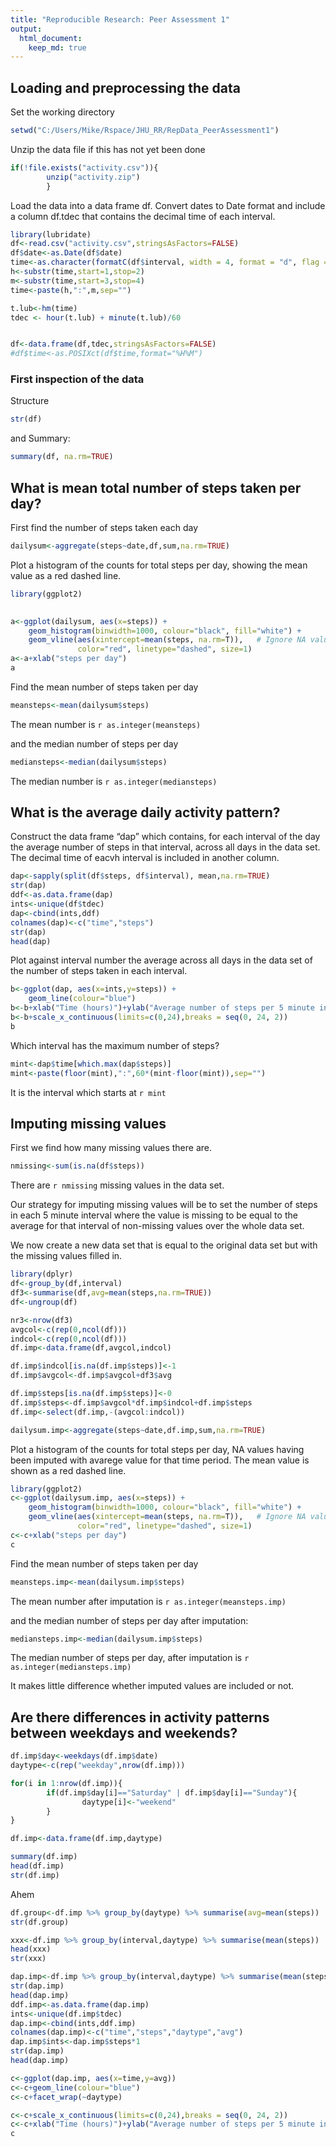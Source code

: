 ```yaml
---
title: "Reproducible Research: Peer Assessment 1"
output: 
  html_document:
    keep_md: true
---
```



## Loading and preprocessing the data

Set the working directory
```r
setwd("C:/Users/Mike/Rspace/JHU_RR/RepData_PeerAssessment1")
```

Unzip the data file if this has not yet been done
```r

if(!file.exists("activity.csv")){
        unzip("activity.zip")
        }
```
Load the data into a data frame df. Convert dates to Date format and include a column df.tdec that contains the decimal time of each interval.
```r
library(lubridate)
df<-read.csv("activity.csv",stringsAsFactors=FALSE)
df$date<-as.Date(df$date)
time<-as.character(formatC(df$interval, width = 4, format = "d", flag = "0"))
h<-substr(time,start=1,stop=2)
m<-substr(time,start=3,stop=4)
time<-paste(h,":",m,sep="")

t.lub<-hm(time)
tdec <- hour(t.lub) + minute(t.lub)/60


df<-data.frame(df,tdec,stringsAsFactors=FALSE)
#df$time<-as.POSIXct(df$time,format="%H%M")
```
### First inspection of the data
Structure
```r
str(df)
```
and Summary:

```r
summary(df, na.rm=TRUE)
```



## What is mean total number of steps taken per day?
First find the number of steps taken each day
```r
dailysum<-aggregate(steps~date,df,sum,na.rm=TRUE)

```
Plot a histogram of the counts for total steps per day, showing the mean value as a red dashed line.
```r
library(ggplot2)
	

a<-ggplot(dailysum, aes(x=steps)) +
    geom_histogram(binwidth=1000, colour="black", fill="white") +
    geom_vline(aes(xintercept=mean(steps, na.rm=T)),   # Ignore NA values for mean
               color="red", linetype="dashed", size=1)
a<-a+xlab("steps per day")
a
```
  
Find the mean number of steps taken per day
```r
meansteps<-mean(dailysum$steps)
```
The mean number is `r as.integer(meansteps)`


and the median number of steps per day
```r
mediansteps<-median(dailysum$steps)
```
The median number is `r as.integer(mediansteps)`

## What is the average daily activity pattern?

Construct the data frame "dap" which contains, for each interval of the day the average number of steps in that interval, across all days in the data set. The decimal time of eacvh interval is included in another column.
```r
dap<-sapply(split(df$steps, df$interval), mean,na.rm=TRUE)
str(dap)
ddf<-as.data.frame(dap)
ints<-unique(df$tdec)
dap<-cbind(ints,ddf)
colnames(dap)<-c("time","steps")
str(dap)
head(dap)
```
Plot against interval number the average across all days in the data set of the number of steps taken in each interval. 

```r
b<-ggplot(dap, aes(x=ints,y=steps)) +
    geom_line(colour="blue")
b<-b+xlab("Time (hours)")+ylab("Average number of steps per 5 minute interval")
b<-b+scale_x_continuous(limits=c(0,24),breaks = seq(0, 24, 2))
b
```

Which interval has the maximum number of steps?


```r
mint<-dap$time[which.max(dap$steps)]
mint<-paste(floor(mint),":",60*(mint-floor(mint)),sep="")

```
It is the interval which starts at `r mint`

## Imputing missing values

First we find how many missing values there are.

```r
nmissing<-sum(is.na(df$steps))
```
There are `r nmissing` missing values in the data set.

Our strategy for imputing missing values will be to set the number of steps in each 5 minute interval where the value is missing to be equal to the average for that interval of non-missing values over the whole data set.

We now create a new data set that is equal to the original data set but with the missing values filled in.

```r
library(dplyr)
df<-group_by(df,interval)
df3<-summarise(df,avg=mean(steps,na.rm=TRUE))
df<-ungroup(df)

nr3<-nrow(df3)
avgcol<-c(rep(0,ncol(df)))
indcol<-c(rep(0,ncol(df)))
df.imp<-data.frame(df,avgcol,indcol)

df.imp$indcol[is.na(df.imp$steps)]<-1
df.imp$avgcol<-df.imp$avgcol+df3$avg

df.imp$steps[is.na(df.imp$steps)]<-0
df.imp$steps<-df.imp$avgcol*df.imp$indcol+df.imp$steps
df.imp<-select(df.imp,-(avgcol:indcol))
```
```r
dailysum.imp<-aggregate(steps~date,df.imp,sum,na.rm=TRUE)
```

Plot a histogram of the counts for total steps per day, NA values having been imputed with avarege value for that time period. The mean value is shown as a red dashed line.
```r
library(ggplot2)       
c<-ggplot(dailysum.imp, aes(x=steps)) +
    geom_histogram(binwidth=1000, colour="black", fill="white") +
    geom_vline(aes(xintercept=mean(steps, na.rm=T)),   # Ignore NA values for mean
               color="red", linetype="dashed", size=1)
c<-c+xlab("steps per day")
c
```

Find the mean number of steps taken per day
```r
meansteps.imp<-mean(dailysum.imp$steps)
```
The mean number after imputation is `r as.integer(meansteps.imp)`

and the median number of steps per day after imputation:
```r
mediansteps.imp<-median(dailysum.imp$steps)
```
The median number of steps per day, after imputation  is `r as.integer(mediansteps.imp)`

It makes little difference whether imputed values are included or not.

## Are there differences in activity patterns between weekdays and weekends?

```r

df.imp$day<-weekdays(df.imp$date)
daytype<-c(rep("weekday",nrow(df.imp)))

for(i in 1:nrow(df.imp)){
        if(df.imp$day[i]=="Saturday" | df.imp$day[i]=="Sunday"){
                daytype[i]<-"weekend"
        }
}

df.imp<-data.frame(df.imp,daytype)

summary(df.imp)
head(df.imp)
str(df.imp)
```
Ahem
```r
df.group<-df.imp %>% group_by(daytype) %>% summarise(avg=mean(steps))
str(df.group)
```
```r
xxx<-df.imp %>% group_by(interval,daytype) %>% summarise(mean(steps))
head(xxx)
str(xxx)
```

```r
dap.imp<-df.imp %>% group_by(interval,daytype) %>% summarise(mean(steps))
str(dap.imp)
head(dap.imp)
ddf.imp<-as.data.frame(dap.imp)
ints<-unique(df.imp$tdec)
dap.imp<-cbind(ints,ddf.imp)
colnames(dap.imp)<-c("time","steps","daytype","avg")
dap.imp$ints<-dap.imp$steps*1
str(dap.imp)
head(dap.imp)
```
```r

c<-ggplot(dap.imp, aes(x=time,y=avg))
c<-c+geom_line(colour="blue")
c<-c+facet_wrap(~daytype)

c<-c+scale_x_continuous(limits=c(0,24),breaks = seq(0, 24, 2))
c<-c+xlab("Time (hours)")+ylab("Average number of steps per 5 minute interval")
c
```




